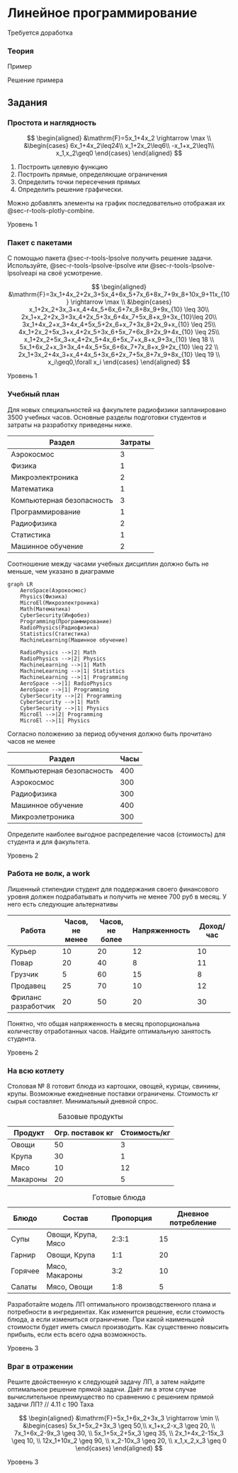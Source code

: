 # Линейное программирование {#sec-lab-linear-programming}

::: {.callout-important title="Состояние разработки"}
Требуется доработка
:::

### Теория

::: {#exm-lab-linear-programming}
Пример
:::

::: {#sol-lab-linear-programming}
Решение примера
:::

## Задания

::::: {#exr-lab-linear-programming-simple-graphical-solution}
### Простота и наглядность

$$
\begin{aligned}
&\mathrm{F}=5x_1+4x_2 \rightarrow \max \\
&\begin{cases}
6x_1+4x_2\leq24\\
x_1+2x_2\leq6\\
-x_1+x_2\leq1\\
x_1,x_2\geq0
\end{cases}
\end{aligned}
$$

1.  Построить целевую функцию
2.  Построить прямые, определяющие ограничения
3.  Определить точки пересечения прямых
4.  Определить решение графически.

::: callout-tip
Можно добавлять элементы на график последовательно отображая их @sec-r-tools-plotly-combine.
:::

::: {.callout-note appearance="minimal"}
Уровень 1
:::
:::::

:::: {#exr-lab-linear-programming-solver}
### Пакет с пакетами

С помощью пакета @sec-r-tools-lpsolve получить решение задачи. Используйте, @sec-r-tools-lpsolve-lpsolve или @sec-r-tools-lpsolve-lpsolveapi на своё усмотрение.

$$
\begin{aligned}
&\mathrm{F}=3x_1+4x_2+2x_3+5x_4+6x_5+7x_6+8x_7+9x_8+10x_9+11x_{10} \rightarrow \max \\
&\begin{cases}
x_1+2x_2+3x_3+x_4+4x_5+6x_6+7x_8+8x_9+9x_{10} \leq 30\\
2x_1+x_2+2x_3+3x_4+2x_5+3x_6+4x_7+5x_8+x_9+3x_{10}\leq 20\\
3x_1+4x_2+x_3+4x_4+5x_5+2x_6+x_7+3x_8+2x_9+x_{10} \leq 25\\
4x_1+2x_2+5x_3+x_4+2x_5+3x_6+5x_7+6x_8+2x_9+4x_{10} \leq 25\\
x_1+2x_2+5x_3+x_4+2x_5+4x_6+5x_7+x_8+x_9+3x_{10} \leq 18 \\
5x_1+6x_2+x_3+3x_4+4x_5+5x_6+6x_7+7x_8+x_9+2x_{10} \leq 22 \\
2x_1+3x_2+4x_3+x_4+4x_5+3x_6+2x_7+5x_8+7x_9+8x_{10} \leq 19 \\
x_i\geq0,\forall x_i
\end{cases}
\end{aligned}
$$

::: {.callout-note appearance="minimal"}
Уровень 1
:::
::::

:::: {#exr-lab-linear-programming-syllabus}
### Учебный план

Для новых специальностей на факультете радиофизики запланировано 3500 учебных часов. Основные разделы подготовки студентов и затраты на разработку приведены ниже.

| Раздел                    | Затраты |
|---------------------------|---------|
| Аэрокосмос                | 3       |
| Физика                    | 1       |
| Микроэлектроника          | 2       |
| Математика                | 1       |
| Компьютерная безопасность | 3       |
| Программирование          | 1       |
| Радиофизика               | 2       |
| Статистика                | 1       |
| Машинное обучение         | 2       |

Соотношение между часами учебных дисциплин должно быть не меньше, чем указано в диаграмме

```mermaid
graph LR
    AeroSpace(Аэрокосмос)
    Physics(Физика)
    MicroEl(Микроэлектроника)
    Math(Математика)
    CyberSecurity(Инфобез)
    Programming(Программирование)
    RadioPhysics(Радиофизика)
    Statistics(Статистика)
    MachineLearning(Машинное обучение)

    RadioPhysics -->|2| Math
    RadioPhysics -->|2| Physics
    MachineLearning -->|1| Math
    MachineLearning -->|1| Statistics
    MachineLearning -->|1| Programming
    AeroSpace -->|1| RadioPhysics
    AeroSpace -->|1| Programming
    CyberSecurity -->|2| Programming
    CyberSecurity -->|1| Math
    CyberSecurity -->|1| Physics
    MicroEl -->|2| Programming
    MicroEl -->|1| Physics
```

Согласно положению за период обучения должно быть прочитано часов не менее

| Раздел                    | Часы |
|---------------------------|------|
| Компьютерная безопасность | 400  |
| Аэрокосмос                | 300  |
| Радиофизика               | 300  |
| Машинное обучение         | 400  |
| Микроэлетроника           | 300  |

Определите наиболее выгодное распределение часов (стоимость) для студента и для факультета.

::: {.callout-note appearance="minimal"}
Уровень 2
:::
::::

:::: {#exr-lab-linear-programming-part-time-job}
### Работа не волк, а work

Лишенный стипендии студент для поддержания своего финансового уровня должен подрабатывать и получить не менее 700 руб в месяц. У него есть следующие альтернативы

| Работа              | Часов, не менее | Часов, не более | Напряженность | Доход/час |
|---------------|---------------|---------------|---------------|---------------|
| Курьер              | 10              | 20              | 12            | 10        |
| Повар               | 20              | 40              | 8             | 11        |
| Грузчик             | 5               | 60              | 15            | 8         |
| Продавец            | 25              | 70              | 10            | 12        |
| Фриланс разработчик | 20              | 50              | 20            | 30        |

Понятно, что общая напряженность в месяц пропорциональна количеству отработанных часов. Найдите оптимальную занятость студента.

::: {.callout-note appearance="minimal"}
Уровень 2
:::
::::

:::: {#exr-lab-linear-programming-diet-planning}
### На всю котлету

Столовая № 8 готовит блюда из картошки, овощей, курицы, свинины, крупы. Возможные ежедневные поставки ограничены. Стоимость кг сырья составляет. Минимальный дневной спрос.

| Продукт  | Огр. поставок кг | Стоимость/кг |
|----------|------------------|--------------|
| Овощи    | 50               | 3            |
| Крупа    | 30               | 1            |
| Мясо     | 10               | 12           |
| Макароны | 20               | 5            |

: Базовые продукты

| Блюдо   | Состав             | Пропорция | Дневное потребление |
|---------|--------------------|-----------|---------------------|
| Супы    | Овощи, Крупа, Мясо | 2:3:1     | 15                  |
| Гарнир  | Овощи, Крупа       | 1:1       | 20                  |
| Горячее | Мясо, Макароны     | 3:2       | 10                  |
| Салаты  | Мясо, Овощи        | 1:8       | 5                   |

: Готовые блюда

Разработайте модель ЛП оптимального производственного плана и потребности в ингредиентах. Как изменится решение, если стоимость блюда, а если измениться ограничение. При какой наименьшей стоимости будет иметь смысл производить. Как существенно повысить прибыль, если есть всего одна возможность.

::: {.callout-note appearance="minimal"}
Уровень 3
:::
::::

:::: {#exr-lab-linear-programming-dual-problem}
### Враг в отражении

Решите двойственную к следующей задачу ЛП, а затем найдите оптимальное решение прямой задачи. Даёт ли в этом случае вычислительное преимущество по сравнению с решением прямой задачи ЛП? // 4.11 с 190 Таха

$$
\begin{aligned}
&\mathrm{F}=5x_1+6x_2+3x_3 \rightarrow \min \\
&\begin{cases}
5x_1+5x_2+3x_3 \geq 50,\\
x_1+x_2-x_3 \geq 20, \\
7x_1+6x_2-9x_3 \geq 30, \\
5x_1+5x_2+5x_3 \geq 35, \\
2x_1+4x_2-15x_3 \geq 10, \\
12x_1+10x_2 \geq 90, \\
x_2-10x_3 \geq 20, \\
x_1,x_2,x_3 \geq 0
\end{cases}
\end{aligned}
$$

::: {.callout-note appearance="minimal"}
Уровень 3
:::
::::
